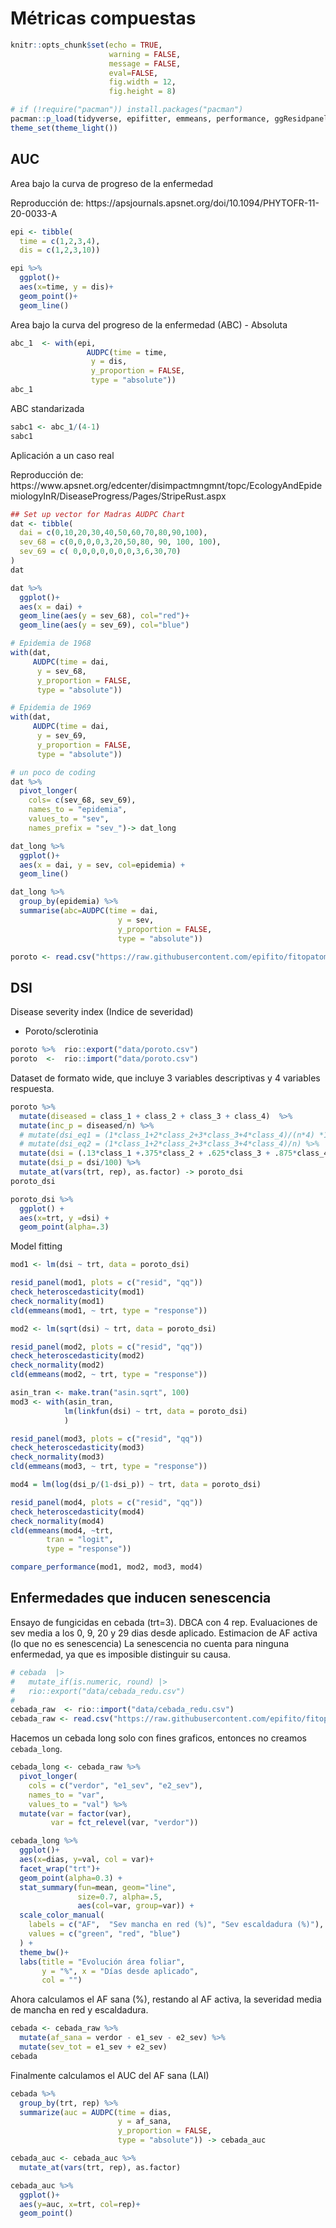 # Métricas compuestas

```r
knitr::opts_chunk$set(echo = TRUE, 
                      warning = FALSE, 
                      message = FALSE, 
                      eval=FALSE, 
                      fig.width = 12, 
                      fig.height = 8)
```


```r
# if (!require("pacman")) install.packages("pacman")
pacman::p_load(tidyverse, epifitter, emmeans, performance, ggResidpanel, multcomp, multcompView)
theme_set(theme_light()) 
```

## AUC

Area bajo la curva de progreso de la enfermedad

Reproducción de: https://apsjournals.apsnet.org/doi/10.1094/PHYTOFR-11-20-0033-A 


```r
epi <- tibble(
  time = c(1,2,3,4), 
  dis = c(1,2,3,10))
```

```r
epi %>%  
  ggplot()+
  aes(x=time, y = dis)+
  geom_point()+
  geom_line()
```

Area bajo la curva del progreso de la enfermedad (ABC) - Absoluta

```r
abc_1  <- with(epi, 
                 AUDPC(time = time, 
                  y = dis, 
                  y_proportion = FALSE, 
                  type = "absolute"))  
abc_1
```

ABC standarizada

```r
sabc1 <- abc_1/(4-1)
sabc1
```

Aplicación a un caso real

Reproducción de:  https://www.apsnet.org/edcenter/disimpactmngmnt/topc/EcologyAndEpidemiologyInR/DiseaseProgress/Pages/StripeRust.aspx


```r
## Set up vector for Madras AUDPC Chart
dat <- tibble(
  dai = c(0,10,20,30,40,50,60,70,80,90,100), 
  sev_68 = c(0,0,0,0,3,20,50,80, 90, 100, 100), 
  sev_69 = c( 0,0,0,0,0,0,0,3,6,30,70)
)
dat
```

```r
dat %>%  
  ggplot()+
  aes(x = dai) +
  geom_line(aes(y = sev_68), col="red")+
  geom_line(aes(y = sev_69), col="blue")
```


```r
# Epidemia de 1968
with(dat, 
     AUDPC(time = dai, 
      y = sev_68, 
      y_proportion = FALSE, 
      type = "absolute"))
```

```r
# Epidemia de 1969
with(dat, 
     AUDPC(time = dai, 
      y = sev_69, 
      y_proportion = FALSE, 
      type = "absolute"))

```

```r
# un poco de coding
dat %>%  
  pivot_longer(
    cols= c(sev_68, sev_69), 
    names_to = "epidemia", 
    values_to = "sev", 
    names_prefix = "sev_")-> dat_long
```

```r
dat_long %>%
  ggplot()+
  aes(x = dai, y = sev, col=epidemia) +
  geom_line()
```

```r
dat_long %>%  
  group_by(epidemia) %>%  
  summarise(abc=AUDPC(time = dai, 
                        y = sev, 
                        y_proportion = FALSE, 
                        type = "absolute"))
```


```r
poroto <- read.csv("https://raw.githubusercontent.com/epifito/fitopatometria-r/main/data/poroto.csv")
```

## DSI 

Disease severity index (Indice de severidad)

* Poroto/sclerotinia 

```r
poroto %>%  rio::export("data/poroto.csv")
poroto  <-  rio::import("data/poroto.csv")
```
 
Dataset de formato wide, que incluye 3 variables descriptivas y 4 variables respuesta. 

```r
poroto %>% 
  mutate(diseased = class_1 + class_2 + class_3 + class_4)  %>% 
  mutate(inc_p = diseased/n) %>% 
  # mutate(dsi_eq1 = (1*class_1+2*class_2+3*class_3+4*class_4)/(n*4) *100) %>% 
  # mutate(dsi_eq2 = (1*class_1+2*class_2+3*class_3+4*class_4)/n) %>% 
  mutate(dsi = (.13*class_1 +.375*class_2 + .625*class_3 + .875*class_4)/n*100) %>%   
  mutate(dsi_p = dsi/100) %>% 
  mutate_at(vars(trt, rep), as.factor) -> poroto_dsi
poroto_dsi
```


```r
poroto_dsi %>%  
  ggplot() + 
  aes(x=trt, y =dsi) + 
  geom_point(alpha=.3)
```

Model fitting 

```r
mod1 <- lm(dsi ~ trt, data = poroto_dsi)
```

```r
resid_panel(mod1, plots = c("resid", "qq"))
check_heteroscedasticity(mod1)
check_normality(mod1)
cld(emmeans(mod1, ~ trt, type = "response"))
```


```r
mod2 <- lm(sqrt(dsi) ~ trt, data = poroto_dsi)
```

```r
resid_panel(mod2, plots = c("resid", "qq"))
check_heteroscedasticity(mod2)
check_normality(mod2)
cld(emmeans(mod2, ~ trt, type = "response"))
```

```r
asin_tran <- make.tran("asin.sqrt", 100)
mod3 <- with(asin_tran,
            lm(linkfun(dsi) ~ trt, data = poroto_dsi)
            )
```

```r
resid_panel(mod3, plots = c("resid", "qq"))
check_heteroscedasticity(mod3)
check_normality(mod3)
cld(emmeans(mod3, ~ trt, type = "response"))
```

```r
mod4 = lm(log(dsi_p/(1-dsi_p)) ~ trt, data = poroto_dsi)
```

```r
resid_panel(mod4, plots = c("resid", "qq"))
check_heteroscedasticity(mod4)
check_normality(mod4)
cld(emmeans(mod4, ~trt, 
        tran = "logit", 
        type = "response"))
```

```r
compare_performance(mod1, mod2, mod3, mod4)
```

## Enfermedades que inducen senescencia

Ensayo de fungicidas en cebada (trt=3). 
DBCA con 4 rep.
Evaluaciones de sev media a los 0, 9, 20 y 29 dias desde aplicado. 
Estimacion de AF activa (lo que no es senescencia)
La senescencia no cuenta para ninguna enfermedad, ya que es imposible distinguir su causa.

```r
# cebada  |> 
#   mutate_if(is.numeric, round) |> 
#   rio::export("data/cebada_redu.csv")
# 
cebada_raw  <- rio::import("data/cebada_redu.csv")
cebada_raw <- read.csv("https://raw.githubusercontent.com/epifito/fitopatometria-r/main/data/cebada_redu.csv")
```

Hacemos un cebada long solo con fines graficos, entonces no creamos `cebada_long`. 
```r
cebada_long <- cebada_raw %>% 
  pivot_longer(
    cols = c("verdor", "e1_sev", "e2_sev"), 
    names_to = "var", 
    values_to = "val") %>% 
  mutate(var = factor(var),
         var = fct_relevel(var, "verdor")) 

cebada_long %>% 
  ggplot()+
  aes(x=dias, y=val, col = var)+
  facet_wrap("trt")+
  geom_point(alpha=0.3) +
  stat_summary(fun=mean, geom="line", 
               size=0.7, alpha=.5,  
               aes(col=var, group=var)) +
  scale_color_manual(
    labels = c("AF",  "Sev mancha en red (%)", "Sev escaldadura (%)"),
    values = c("green", "red", "blue")
  ) +
  theme_bw()+ 
  labs(title = "Evolución área foliar",
       y = "%", x = "Días desde aplicado", 
       col = "")
```

Ahora calculamos el AF sana (%), restando al AF activa, la severidad media de mancha en red y escaldadura.

```r
cebada <- cebada_raw %>% 
  mutate(af_sana = verdor - e1_sev - e2_sev) %>% 
  mutate(sev_tot = e1_sev + e2_sev) 
cebada
```

Finalmente calculamos el AUC del AF sana (LAI)

```r
cebada %>% 
  group_by(trt, rep) %>%
  summarize(auc = AUDPC(time = dias, 
                        y = af_sana, 
                        y_proportion = FALSE, 
                        type = "absolute")) -> cebada_auc
```

```r
cebada_auc <- cebada_auc %>% 
  mutate_at(vars(trt, rep), as.factor)
```

```r
cebada_auc %>% 
  ggplot()+
  aes(y=auc, x=trt, col=rep)+
  geom_point()
```